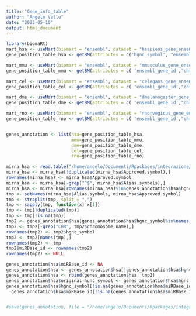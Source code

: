 ```yaml
---
title: "Gene_info_table"
author: "Angelo Velle"
date: "2023-05-10"
output: html_document
---
```


```r

library(biomaRt)
mart_hsa <- useMart(biomart = "ensembl", dataset = "hsapiens_gene_ensembl")
gene_position_table_hsa <- getBM(attributes = c('hgnc_symbol', "ensembl_gene_id", "chromosome_name", "start_position", "end_position", "band", "description" ),  mart = mart_hsa)

mart_mmu <- useMart(biomart = "ensembl", dataset = "mmusculus_gene_ensembl")
gene_position_table_mmu <- getBM(attributes = c( 'ensembl_gene_id',"chromosome_name", "start_position", "end_position", "band", "description" ),  mart = mart_mmu)

mart_cel <- useMart(biomart = "ensembl", dataset = "celegans_gene_ensembl")
gene_position_table_cel <- getBM(attributes = c( 'ensembl_gene_id',"chromosome_name", "start_position", "end_position", "band", "description" ),  mart = mart_cel)

mart_dme <- useMart(biomart = "ensembl", dataset = "dmelanogaster_gene_ensembl")
gene_position_table_dme <- getBM(attributes = c( 'ensembl_gene_id',"chromosome_name", "start_position", "end_position", "band", "description" ),  mart = mart_dme)

mart_rno <- useMart(biomart = "ensembl", dataset = "rnorvegicus_gene_ensembl")
gene_position_table_rno <- getBM(attributes = c( 'ensembl_gene_id',"chromosome_name", "start_position", "end_position", "band", "description" ),  mart = mart_rno)


genes_annotation <- list(hsa=gene_position_table_hsa,
                         mmu=gene_position_table_mmu,
                         dme=gene_position_table_dme,
                         cel=gene_position_table_cel,
                         rno=gene_position_table_rno)


```


```r
mirna_hsa <- read.table("/home/angelo/Documenti/Rpackages/integrazione/data/miRBase_conversion.tsv", sep = "\t", header = T)
mirna_hsa <- mirna_hsa[!duplicated(mirna_hsa$Approved.symbol),]
rownames(mirna_hsa) <- mirna_hsa$Approved.symbol
mirna_hsa <- mirna_hsa[-grep("^$", mirna_hsa$Alias.symbols),]
mirna_hsa <- mirna_hsa[rownames(mirna_hsa)%in%genes_annotation$hsa$hgnc_symbol,]
tmp <- setNames(mirna_hsa$Alias.symbols, mirna_hsa$Approved.symbol)
tmp <- strsplit(tmp, split = ",")
tmp <- sapply(tmp, function(x) x[1])
tmp <- tmp[!duplicated(tmp)]
tmp <- tmp[!is.na(tmp)]
tmp2 <- genes_annotation$hsa[genes_annotation$hsa$hgnc_symbol%in%names(tmp),]
tmp2 <- tmp2[-grep("CHR", tmp2$chromosome_name),]
rownames(tmp2) <- tmp2$hgnc_symbol
tmp2 <- tmp2[names(tmp),]
rownames(tmp2) <- tmp
tmp2$miRBase_id <- rownames(tmp2)
rownames(tmp2) <- NULL

genes_annotation$hsa$miRBase_id <- NA
genes_annotation$hsa <- genes_annotation$hsa[!genes_annotation$hsa$hgnc_symbol%in%tmp2$hgnc_symbol,]
genes_annotation$hsa <- rbind(genes_annotation$hsa, tmp2)
genes_annotation$hsa$original_hgnc_symbol <- genes_annotation$hsa$hgnc_symbol
genes_annotation$hsa$hgnc_symbol[!is.na(genes_annotation$hsa$miRBase_id)] <- 
  genes_annotation$hsa$miRBase_id[!is.na(genes_annotation$hsa$miRBase_id)]


#save(genes_annotation, file = "/home/angelo/Documenti/Rpackages/integrazione/data/genes_annotation.Rdata")

```




